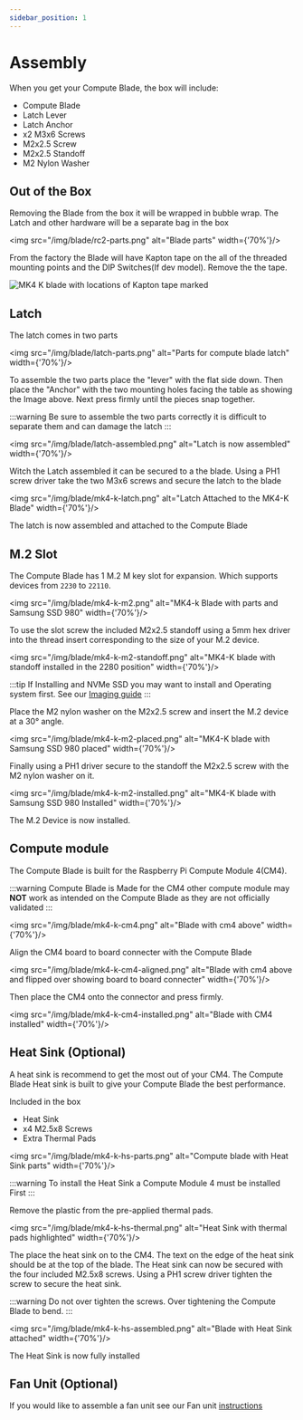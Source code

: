 ```yaml
---
sidebar_position: 1
---
```


# Assembly

When you get your Compute Blade, the box will include:
- Compute Blade
- Latch Lever
- Latch Anchor
- x2 M3x6 Screws
- M2x2.5 Screw
- M2x2.5 Standoff
- M2 Nylon Washer

## Out of  the Box

Removing the Blade from the box it will be wrapped in bubble wrap. The Latch and other hardware will be a separate bag in the box

<img src="/img/blade/rc2-parts.png" alt="Blade parts" width={'70%'}/>

From the factory the Blade will have Kapton tape on the all of the threaded mounting points and the DIP Switches(If dev model). Remove the the tape.

<img src="/img/blade/mk4-k-kapton.png" alt="MK4 K blade with locations of Kapton tape marked"/>


## Latch

The latch comes in two parts 

<img src="/img/blade/latch-parts.png" alt="Parts for compute blade latch" width={'70%'}/>

To assemble the two parts place the "lever" with the flat side down. Then place the "Anchor" with the two mounting holes facing the table as showing the Image above.
Next press firmly until the pieces snap together.

:::warning
Be sure to assemble the two parts correctly it is difficult to separate them and can damage the latch
:::

<img src="/img/blade/latch-assembled.png" alt="Latch is now assembled" width={'70%'}/>

Witch the Latch assembled it can be secured to a the blade. Using a PH1 screw driver take the two M3x6 screws and secure the latch to the blade

<img src="/img/blade/mk4-k-latch.png" alt="Latch Attached to the MK4-K Blade" width={'70%'}/>

The latch is now assembled and attached to the Compute Blade

## M.2 Slot

The Compute Blade has 1 M.2 M key slot for expansion. Which supports devices from `2230` to `22110`.

<img src="/img/blade/mk4-k-m2.png" alt="MK4-k Blade with parts and Samsung SSD 980" width={'70%'}/>

To use the slot screw the included M2x2.5 standoff using a 5mm hex driver into the thread insert corresponding to the size of your M.2 device.

<img src="/img/blade/mk4-k-m2-standoff.png" alt="MK4-K blade with standoff installed in the 2280 position" width={'70%'}/>

:::tip
If Installing and NVMe SSD you may want to install and Operating system first. See our [Imaging guide](/blade/getting-started/image?boot=ssd)
:::

Place the M2 nylon washer on the M2x2.5 screw and insert the M.2 device at a 30° angle.

<img src="/img/blade/mk4-k-m2-placed.png" alt="MK4-K blade with Samsung SSD 980 placed" width={'70%'}/>

Finally using a PH1 driver secure to the standoff the M2x2.5 screw with the M2 nylon washer on it.

<img src="/img/blade/mk4-k-m2-installed.png" alt="MK4-K blade with Samsung SSD 980 Installed" width={'70%'}/>

The M.2 Device is now installed.

## Compute module

The Compute Blade is built for the Raspberry Pi Compute Module 4(CM4). 

:::warning
Compute Blade is Made for the CM4 other compute module may **NOT** work as intended on the Compute Blade as they are not officially validated
:::

<img src="/img/blade/mk4-k-cm4.png" alt="Blade with cm4 above" width={'70%'}/>

Align the CM4 board to board connecter with the Compute Blade

<img src="/img/blade/mk4-k-cm4-aligned.png" alt="Blade with cm4 above and flipped over showing board to board connecter" width={'70%'}/>

Then place the CM4 onto the connector and press firmly.

<img src="/img/blade/mk4-k-cm4-installed.png" alt="Blade with CM4 installed" width={'70%'}/>

## Heat Sink (Optional)

A heat sink is recommend to get the most out of your CM4. The Compute Blade Heat sink is built to give your Compute Blade the best performance.

Included in the box
- Heat Sink
- x4 M2.5x8 Screws
- Extra Thermal Pads

<img src="/img/blade/mk4-k-hs-parts.png" alt="Compute blade with Heat Sink parts" width={'70%'}/>


:::warning
To install the Heat Sink a Compute Module 4 must be installed First
:::
 
 Remove the plastic  from the pre-applied thermal pads.

<img src="/img/blade/mk4-k-hs-thermal.png" alt="Heat Sink with thermal pads highlighted" width={'70%'}/>

The place the heat sink on to the CM4. The text on the edge of the heat sink should be at the top of the blade.
The Heat sink can now be secured with the four included M2.5x8 screws. Using a PH1 screw driver tighten the screw to secure the heat sink.

:::warning
    Do not over tighten the screws. Over tightening the Compute Blade to bend.
:::

<img src="/img/blade/mk4-k-hs-assembled.png" alt="Blade with Heat Sink attached" width={'70%'}/>

The Heat Sink is now fully installed

## Fan Unit (Optional)

If you would like to assemble a fan unit see our Fan unit [instructions](/fan-unit/assembly)
